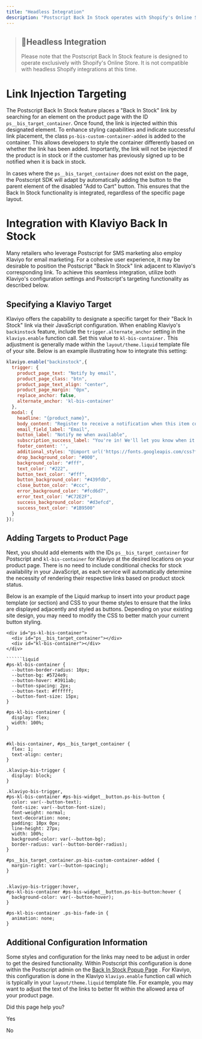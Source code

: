 ```yaml
---
title: "Headless Integration"
description: "Postscript Back In Stock operates with Shopify's Online Store only, not compatible with headless integrations."
---
```

> ## 🚧Headless Integration
> 
> Please note that the Postscript Back In Stock feature is designed to operate exclusively with Shopify's Online Store. It is not compatible with headless Shopify integrations at this time.

# Link Injection Targeting

The Postscript Back In Stock feature places a "Back In Stock" link by searching for an element on the product page with the ID `ps__bis_target_container`. Once found, the link is injected within this designated element. To enhance styling capabilities and indicate successful link placement, the class `ps-bis-custom-container-added` is added to the container. This allows developers to style the container differently based on whether the link has been added. Importantly, the link will not be injected if the product is in stock or if the customer has previously signed up to be notified when it is back in stock.

In cases where the `ps__bis_target_container` does not exist on the page, the Postscript SDK will adapt by automatically adding the button to the parent element of the disabled "Add to Cart" button. This ensures that the Back In Stock functionality is integrated, regardless of the specific page layout.

# Integration with Klaviyo Back In Stock

Many retailers who leverage Postscript for SMS marketing also employ Klaviyo for email marketing. For a cohesive user experience, it may be desirable to position the Postscript "Back In Stock" link adjacent to Klaviyo's corresponding link. To achieve this seamless integration, utilize both Klaviyo's configuration settings and Postscript's targeting functionality as described below.

## Specifying a Klaviyo Target

Klaviyo offers the capability to designate a specific target for their "Back In Stock" link via their JavaScript configuration. When enabling Klaviyo's `backinstock` feature, include the `trigger.alternate_anchor` setting in the `klaviyo.enable` function call. Set this value to `kl-bis-container.` This adjustment is generally made within the `layout/theme.liquid` template file of your site. Below is an example illustrating how to integrate this setting:

```javascript
klaviyo.enable("backinstock",{ 
  trigger: {
    product_page_text: "Notify by email",
    product_page_class: "btn",
    product_page_text_align: "center",
    product_page_margin: "0px",
    replace_anchor: false,
    alternate_anchor: 'kl-bis-container'
  },
  modal: {
    headline: "{product_name}",
    body_content: "Register to receive a notification when this item comes back in stock.",
    email_field_label: "Email",
    button_label: "Notify me when available",
    subscription_success_label: "You're in! We'll let you know when it's back.",
    footer_content: '',
    additional_styles: "@import url('https://fonts.googleapis.com/css?family=Helvetica+Neue');",
    drop_background_color: "#000",
    background_color: "#fff",
    text_color: "#222",
    button_text_color: "#fff",
    button_background_color: "#439fdb",
    close_button_color: "#ccc",
    error_background_color: "#fcd6d7",
    error_text_color: "#C72E2F",
    success_background_color: "#d3efcd",
    success_text_color: "#1B9500"
  }
});

```

## Adding Targets to Product Page

Next, you should add elements with the IDs `ps__bis_target_container` for Postscript and `kl-bis-container` for Klaviyo at the desired locations on your product page. There is no need to include conditional checks for stock availability in your JavaScript, as each service will automatically determine the necessity of rendering their respective links based on product stock status.

Below is an example of the Liquid markup to insert into your product page template (or section) and CSS to your theme styles to ensure that the links are displayed adjacently and styled as buttons. Depending on your existing site design, you may need to modify the CSS to better match your current button styling.

```liquid
<div id="ps-kl-bis-container">
  <div id="ps__bis_target_container"></div>
  <div id="kl-bis-container"></div>
</div>

``````liquid
#ps-kl-bis-container {
  --button-border-radius: 10px;
  --button-bg: #5724e9;
  --button-hover: #3911ab;
  --button-spacing: 2px;
  --button-text: #ffffff;
  --button-font-size: 15px;
}

#ps-kl-bis-container {
  display: flex; 
  width: 100%;
}


#kl-bis-container, #ps__bis_target_container {
  flex: 1;
  text-align: center;
}

.klaviyo-bis-trigger {
  display: block;
}

.klaviyo-bis-trigger,
#ps-kl-bis-container #ps-bis-widget__button.ps-bis-button {
  color: var(--button-text);
  font-size: var(--button-font-size);
  font-weight: normal;
  text-decoration: none;
  padding: 10px 0px;
  line-height: 27px;
  width: 100%;
  background-color: var(--button-bg);
  border-radius: var(--button-border-radius);
}

#ps__bis_target_container.ps-bis-custom-container-added {
  margin-right: var(--button-spacing);
}


.klaviyo-bis-trigger:hover,
#ps-kl-bis-container #ps-bis-widget__button.ps-bis-button:hover {
  background-color: var(--button-hover);
}

#ps-kl-bis-container .ps-bis-fade-in {
  animation: none;
}

```

## Additional Configuration Information

Some styles and configuration for the links may need to be adjust in order to get the desired functionality. Within Postscript this configuration is done within the Postscript admin on the [Back In Stock Popup Page](https://help.postscript.io/hc/en-us/articles/4416657285019-Back-in-Stock-Automation-and-List-Growth-Tool#Customize-Your-Back-In-Stock-Opt-In)
. For Klaviyo, this configuration is done in the Klaviyo `klaviyo.enable` function call which is typically in your `layout/theme.liquid` template file. For example, you may want to adjust the text of the links to better fit within the allowed area of your product page.

Did this page help you?

Yes

No